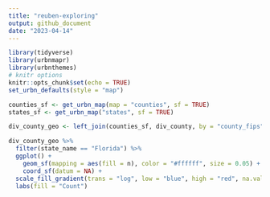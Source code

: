 ```yaml
---
title: "reuben-exploring"
output: github_document
date: "2023-04-14"
---
```


```r
library(tidyverse)
library(urbnmapr)
library(urbnthemes)
# knitr options
knitr::opts_chunk$set(echo = TRUE)
set_urbn_defaults(style = "map")
```

```r
counties_sf <- get_urbn_map(map = "counties", sf = TRUE)
states_sf <- get_urbn_map("states", sf = TRUE)

div_county_geo <- left_join(counties_sf, div_county, by = "county_fips")

div_county_geo %>%
  filter(state_name == "Florida") %>%
  ggplot() +
    geom_sf(mapping = aes(fill = n), color = "#ffffff", size = 0.05) +
    coord_sf(datum = NA) +
  scale_fill_gradient(trans = "log", low = "blue", high = "red", na.value = NA) +
  labs(fill = "Count")
```

